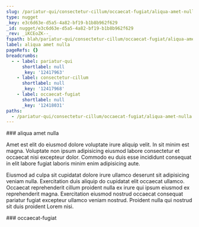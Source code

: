 ```yaml
---
slug: /pariatur-qui/consectetur-cillum/occaecat-fugiat/aliqua-amet-nulla
type: nugget
_key: e3c6d63e-d5a5-4a82-bf19-b1b8b962f629
_id: nugget/e3c6d63e-d5a5-4a82-bf19-b1b8b962f629
_rev: _iKCEoZK--_
fspath: blah/pariatur-qui/consectetur-cillum/occaecat-fugiat/aliqua-amet-nulla.md
label: aliqua amet nulla
pageRefs: {}
breadcrumbs:
  - - label: pariatur-qui
      shortlabel: null
      _key: '12417963'
    - label: consectetur-cillum
      shortlabel: null
      _key: '12417968'
    - label: occaecat-fugiat
      shortlabel: null
      _key: '12418031'
paths:
  - /pariatur-qui/consectetur-cillum/occaecat-fugiat/aliqua-amet-nulla
---
```


<NuggetArea>
<Nugget slug="/pariatur-qui/consectetur-cillum/occaecat-fugiat/aliqua-amet-nulla" type="nugget" _key="e3c6d63e-d5a5-4a82-bf19-b1b8b962f629" _id="nugget/e3c6d63e-d5a5-4a82-bf19-b1b8b962f629" _rev="_iKCEoZK--_" fspath="blah/pariatur-qui/consectetur-cillum/occaecat-fugiat/aliqua-amet-nulla.md" label="aliqua amet nulla" paths="/pariatur-qui/consectetur-cillum/occaecat-fugiat/aliqua-amet-nulla">
<NuggetBody>
### aliqua amet nulla

Amet est elit do eiusmod dolore voluptate irure aliquip velit. In sit minim est magna. Voluptate non ipsum adipisicing eiusmod labore consectetur et occaecat nisi excepteur dolor. Commodo eu duis esse incididunt consequat in elit labore fugiat laboris minim enim adipisicing aute.

Eiusmod ad culpa sit cupidatat dolore irure ullamco deserunt sit adipisicing veniam nulla. Exercitation duis aliquip do cupidatat elit occaecat ullamco. Occaecat reprehenderit cillum proident nulla ex irure qui ipsum eiusmod ex reprehenderit magna. Exercitation eiusmod nostrud occaecat consequat pariatur fugiat excepteur ullamco veniam nostrud. Proident nulla qui nostrud sit duis proident Lorem nisi.

</NuggetBody>
<Breadcrumbs>
<Crumbs>
<Crumb _key="12417963" label="pariatur-qui" /><Crumb _key="12417968" label="consectetur-cillum" /><Crumb _key="12418031" label="occaecat-fugiat" />
</Crumbs>
</Breadcrumbs>
</Nugget>

<NuggetsInbound>
</NuggetsInbound>
<NuggetsOutbound>
</NuggetsOutbound>
</NuggetArea>
<PassagesInbound>
<Passage direction="inbound" type="passage" _key="12418031" _id="passage/12418031" _rev="_iKCEoZK---" label="occaecat-fugiat" passage="occaecat-fugiat" fspath="blah/pariatur-qui/consectetur-cillum/occaecat-fugiat" paths="/pariatur-qui/consectetur-cillum/occaecat-fugiat" slug="/pariatur-qui/consectetur-cillum/occaecat-fugiat">
<NuggetBody>
### occaecat-fugiat

</NuggetBody>
<Breadcrumbs>
<Crumbs>
<Crumb _key="12417963" label="pariatur-qui" /><Crumb _key="12417968" label="consectetur-cillum" />
</Crumbs>
</Breadcrumbs>
</Passage>

</PassagesInbound>
<PassagesOutbound>
</PassagesOutbound>